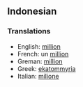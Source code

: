==Indonesian==

===Translations===

*English: [[million]]
*French: un [[million]]
*Greman: [[million]]
*Greek: [[ekatommyria]]
*Italian: [[milione]]